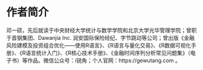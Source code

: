 # 作者简介 {#author .unnumbered}

邓一硕，先后就读于中央财经大学统计与数学学院和北京大学光华管理学院；曾职于首钢集团、Dawanjia Inc. 润安国际保险经纪、字节跳动等公司；曾出版《金融风险建模及投资组合优化——使用R语言》、《R语言与量化交易》、《R数据可视化手册》、《R语言统计入门》、《R核心技术手册》、《金融时间序列分析常见问题集》（电子书）等作品。微信公众号：i锐角；个人官网：https://gewutang.com 。
